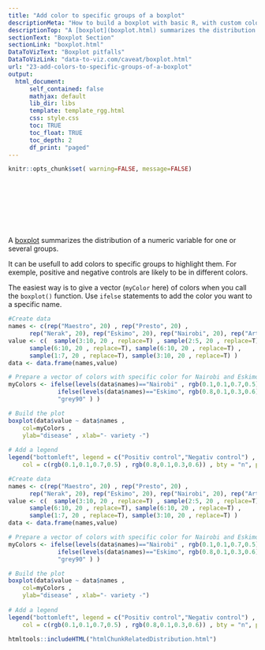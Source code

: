 ```yaml
---
title: "Add color to specific groups of a boxplot"
descriptionMeta: "How to build a boxplot with basic R, with custom color for each group."
descriptionTop: "A [boxplot](boxplot.html) summarizes the distribution of a continuous variable for one or several groups. This example illustrates how to build it with basic R, coloring each group with a specific color."
sectionText: "Boxplot Section"
sectionLink: "boxplot.html"
DataToVizText: "Boxplot pitfalls"
DataToVizLink: "data-to-viz.com/caveat/boxplot.html"
url: "23-add-colors-to-specific-groups-of-a-boxplot"
output:
  html_document:
      self_contained: false    
      mathjax: default
      lib_dir: libs
      template: template_rgg.html
      css: style.css
      toc: TRUE
      toc_float: TRUE
      toc_depth: 2
      df_print: "paged"
---
```



```r
knitr::opts_chunk$set( warning=FALSE, message=FALSE)
```

<div class="container" style="padding-top: 100px">




<div class = "row">

<div class = "col-md-6  col-sm-12 align-self-center">

A [boxplot](boxplot.html) summarizes the distribution of a numeric variable for one or several groups.

It can be usefull to add colors to specific groups to highlight them. For exemple, positive and negative controls are likely to be in different colors.  

The easiest way is to give a vector (`myColor` here) of colors when you call the `boxplot()` function. Use `ifelse` statements to add the color you want to a specific name.

</div>


<div class = "col-md-6  col-sm-12">

```r
#Create data
names <- c(rep("Maestro", 20) , rep("Presto", 20) , 
      rep("Nerak", 20), rep("Eskimo", 20), rep("Nairobi", 20), rep("Artiko", 20))
value <- c(  sample(3:10, 20 , replace=T) , sample(2:5, 20 , replace=T) , 
      sample(6:10, 20 , replace=T), sample(6:10, 20 , replace=T) , 
      sample(1:7, 20 , replace=T), sample(3:10, 20 , replace=T) )
data <- data.frame(names,value)

# Prepare a vector of colors with specific color for Nairobi and Eskimo
myColors <- ifelse(levels(data$names)=="Nairobi" , rgb(0.1,0.1,0.7,0.5) , 
              ifelse(levels(data$names)=="Eskimo", rgb(0.8,0.1,0.3,0.6),
              "grey90" ) )

# Build the plot
boxplot(data$value ~ data$names , 
    col=myColors , 
    ylab="disease" , xlab="- variety -")
 
# Add a legend
legend("bottomleft", legend = c("Positiv control","Negativ control") , 
    col = c(rgb(0.1,0.1,0.7,0.5) , rgb(0.8,0.1,0.3,0.6)) , bty = "n", pch=20 , pt.cex = 3, cex = 1, horiz = FALSE, inset = c(0.03, 0.1))

```
</div>
</div>



```r
#Create data
names <- c(rep("Maestro", 20) , rep("Presto", 20) , 
      rep("Nerak", 20), rep("Eskimo", 20), rep("Nairobi", 20), rep("Artiko", 20))
value <- c(  sample(3:10, 20 , replace=T) , sample(2:5, 20 , replace=T) , 
      sample(6:10, 20 , replace=T), sample(6:10, 20 , replace=T) , 
      sample(1:7, 20 , replace=T), sample(3:10, 20 , replace=T) )
data <- data.frame(names,value)

# Prepare a vector of colors with specific color for Nairobi and Eskimo
myColors <- ifelse(levels(data$names)=="Nairobi" , rgb(0.1,0.1,0.7,0.5) , 
              ifelse(levels(data$names)=="Eskimo", rgb(0.8,0.1,0.3,0.6),
              "grey90" ) )

# Build the plot
boxplot(data$value ~ data$names , 
    col=myColors , 
    ylab="disease" , xlab="- variety -")
 
# Add a legend
legend("bottomleft", legend = c("Positiv control","Negativ control") , 
    col = c(rgb(0.1,0.1,0.7,0.5) , rgb(0.8,0.1,0.3,0.6)) , bty = "n", pch=20 , pt.cex = 3, cex = 1, horiz = FALSE, inset = c(0.03, 0.1))

```



<!-- Close container -->
</div>




```r
htmltools::includeHTML("htmlChunkRelatedDistribution.html")
```
